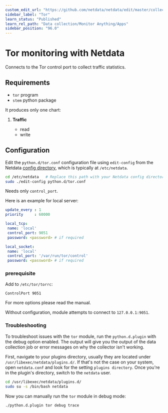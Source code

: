 ```yaml
---
custom_edit_url: "https://github.com/netdata/netdata/edit/master/collectors/python.d.plugin/tor/README.md"
sidebar_label: "Tor"
learn_status: "Published"
learn_rel_path: "Data collection/Monitor Anything/Apps"
sidebar_position: "96.0"
---
```



# Tor monitoring with Netdata

Connects to the Tor control port to collect traffic statistics.

## Requirements

-   `tor` program
-   `stem` python package

It produces only one chart:

1.  **Traffic**

    -   read
    -   write

## Configuration

Edit the `python.d/tor.conf` configuration file using `edit-config` from the Netdata [config
directory](/docs/nightly/getting-started/manage-and-configure/configuration), which is typically at `/etc/netdata`.

```bash
cd /etc/netdata   # Replace this path with your Netdata config directory, if different
sudo ./edit-config python.d/tor.conf
```

Needs only `control_port`.

Here is an example for local server:

```yaml
update_every : 1
priority     : 60000

local_tcp:
 name: 'local'
 control_port: 9051
 password: <password> # if required

local_socket:
 name: 'local'
 control_port: '/var/run/tor/control'
 password: <password> # if required
```

### prerequisite

Add to `/etc/tor/torrc`:

```
ControlPort 9051
```

For more options please read the manual.

Without configuration, module attempts to connect to `127.0.0.1:9051`.




### Troubleshooting

To troubleshoot issues with the `tor` module, run the `python.d.plugin` with the debug option enabled. The 
output will give you the output of the data collection job or error messages on why the collector isn't working.

First, navigate to your plugins directory, usually they are located under `/usr/libexec/netdata/plugins.d/`. If that's 
not the case on your system, open `netdata.conf` and look for the setting `plugins directory`. Once you're in the 
plugin's directory, switch to the `netdata` user.

```bash
cd /usr/libexec/netdata/plugins.d/
sudo su -s /bin/bash netdata
```

Now you can manually run the `tor` module in debug mode:

```bash
./python.d.plugin tor debug trace
```

